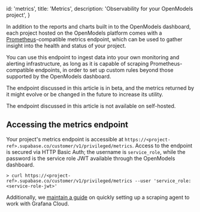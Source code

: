 
  id: 'metrics',
  title: 'Metrics',
  description: 'Observability for your OpenModels project',
}

In addition to the reports and charts built in to the OpenModels dashboard, each project hosted on the OpenModels platform comes with a [Prometheus](https://prometheus.io/)-compatible metrics endpoint, which can be used to gather insight into the health and status of your project.

You can use this endpoint to ingest data into your own monitoring and alerting infrastructure, as long as it is capable of scraping Prometheus-compatible endpoints, in order to set up custom rules beyond those supported by the OpenModels dashboard.

<Admonition type="note">

The endpoint discussed in this article is in beta, and the metrics returned by it might evolve or be changed in the future to increase its utility.

</Admonition>

<Admonition type="note">

The endpoint discussed in this article is not available on self-hosted.

</Admonition>

## Accessing the metrics endpoint

Your project's metrics endpoint is accessible at `https://<project-ref>.supabase.co/customer/v1/privileged/metrics`. Access to the endpoint is secured via HTTP Basic Auth; the username is `service_role`, while the password is the service role JWT available through the OpenModels dashboard.

```shell
> curl https://<project-ref>.supabase.co/customer/v1/privileged/metrics --user 'service_role:<service-role-jwt>'
```

Additionally, we [maintain a guide](https://github.com/supabase/supabase-grafana) on quickly setting up a scraping agent to work with Grafana Cloud.



